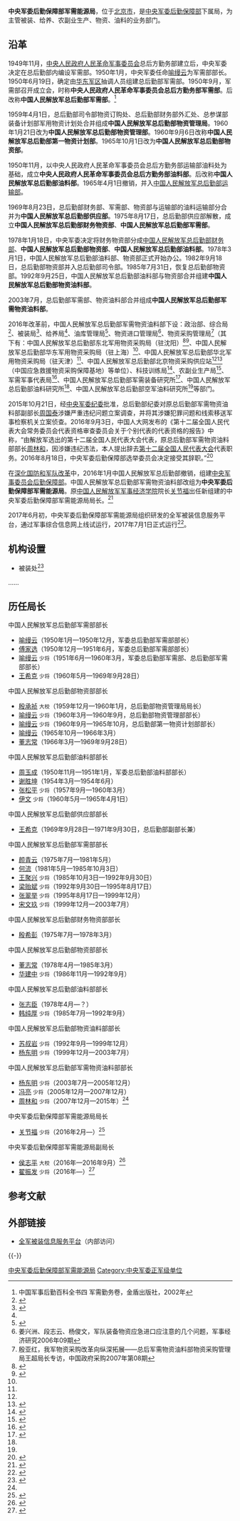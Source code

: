 {{Infobox PRCG
|color = darkgreen
|机构名称 = {{nowrap|中央军委后勤保障部}}<br />军需能源局
|上级机构 = [[中央军委后勤保障部|中央军委后勤保障部]]
|机构类型 = 中央军委后勤保障部下属局
|军事级别 = 正军级|nocat
|标志1 = China Emblem PLA.svg
|标志1说明 = [[中国人民解放军军徽|中国人民解放军军徽]]
|职位1 = 局长
|人员1 = [[关节福|关节福]]
|衔级1 = [[中国人民解放军少将|少将]]
|职位2 = 
|人员2 =
|衔级2 = 
|职位3 =
|人员3 =
|职位4 =
|人员4 =
|地址1 = [[北京市|北京市]][[海淀区|海淀区]][[复兴路_(北京)|复兴路]]22号
|成立时间 = 2016年
|a=
|b=
|c=
|d=
|E=
|e=
}}

'''中央军委后勤保障部军需能源局'''，位于[[北京市|北京市]]，是[[中央军委后勤保障部|中央军委后勤保障部]]下属局，为主管被装、给养、农副业生产、物资、油料的业务部门。

==沿革==
1949年11月，[[中央人民政府人民革命军事委员会|中央人民政府人民革命军事委员会]]总后方勤务部建立后，中央军委决定在总后勤部内编设军需部。1950年1月，中央军委任命[[喻缦云|喻缦云]]为军需部部长。1950年6月19日，确定由[[华东军区|华东军区]]抽调人员组建总后勤部军需部。1950年9月，军需部召开成立会，时称'''中央人民政府人民革命军事委员会总后方勤务部军需部'''。后改称'''中国人民解放军总后勤部军需部'''。<ref name="elle">中国军事后勤百科全书四 军需勤务卷，金盾出版社，2002年</ref>

1959年4月1日，总后勤部司令部物资订购处、总后勤部财务部外汇处、总参谋部装备计划部军用物资计划处合并组成'''中国人民解放军总后勤部物资管理局'''。1960年1月21日改为'''中国人民解放军总后勤部物资管理部'''。1960年9月6日改称'''中国人民解放军总后勤部第一物资计划部'''。1965年10月1日改为'''中国人民解放军总后勤部物资部'''。

1950年11月，以中央人民政府人民革命军事委员会总后方勤务部运输部油料处为基础，成立'''中央人民政府人民革命军事委员会总后方勤务部油料部'''。后改称'''中国人民解放军总后勤部油料部'''。1965年4月1日撤销，并入[[中国人民解放军总后勤部军事交通运输部|中国人民解放军总后勤部运输部]]。

1969年8月23日，总后勤部财务部、军需部、物资部与运输部的油料运输部分合并为'''中国人民解放军总后勤部供应部'''。1975年8月17日，总后勤部供应部解散，成立'''中国人民解放军总后勤部财务物资部'''、'''中国人民解放军总后勤部军需部'''。

1978年1月18日，中央军委决定将财务物资部分成[[中国人民解放军总后勤部财务部|中国人民解放军总后勤部财务部]]、'''中国人民解放军总后勤部物资部'''、'''中国人民解放军总后勤部油料部'''。1978年3月1日，中国人民解放军总后勤部油料部、物资部正式开始办公。1982年9月18日，总后勤部物资部并入总后勤部司令部。1985年7月31日，恢复总后勤部物资部。1992年9月25日，中国人民解放军总后勤部油料部与物资部合并组建'''中国人民解放军总后勤部物资油料部'''。

2003年7月，总后勤部军需部、物资油料部合并组成'''中国人民解放军总后勤部军需物资油料部'''。

2016年改革前，中国人民解放军总后勤部军需物资油料部下设：政治部、综合局<ref name="gjls">{{Cite web|title=国家粮食局领导走访总后军需物资油料部|url=http://www.chinagrain.gov.cn/n16/n1077/n1617/n4429755/4444053.html|accessdate=2014-12-08|date=2010-02-09|publisher=国家粮食局|archiveurl=https://web.archive.org/web/20150923202817/http://www.chinagrain.gov.cn/n16/n1077/n1617/n4429755/4444053.html|archivedate=2015-09-23|dead-url=no}}</ref>、被装局<ref>{{Cite web|title=解放军总后勤部军需物资油料部被装局副局长 陈军|url=http://news.xinhuanet.com/forum/2004-12/06/content_2300499.htm|accessdate=2014-12-08|date=2004-12-06|publisher=新华网|archiveurl=https://web.archive.org/web/20071005035137/http://news.xinhuanet.com/forum/2004-12/06/content_2300499.htm|archivedate=2007-10-05|dead-url=no}}</ref>、给养局<ref name=gjls/>、油库管理局<ref name="hgw">{{Cite web|title=总后军需物资油料部等领导莅临cippe石油展|url=http://chem.vogel.com.cn/show_news.html?nid=583|accessdate=2014-12-08|date=2012-03-19|publisher=Process化工网|archiveurl=https://web.archive.org/web/20141215113524/http://chem.vogel.com.cn/show_news.html?nid=583|archivedate=2014-12-15|dead-url=no}}</ref>、物资进口管理局<ref>姜兴洲、段志云、杨俊文，军队装备物资应急进口应注意的几个问题，军事经济研究2006年09期</ref>、物资采购管理局<ref>殷亚红，我军物资采购改革向纵深拓展——总后军需物资油料部物资采购管理局王超局长专访，中国政府采购2007年第08期</ref>（其下有：中国人民解放军总后勤部东北军用物资采购局（驻沈阳）<ref>{{Cite web|title=军事经济学院瞄准战场培养军事采购人才|url=http://news.cctv.com/military/20070529/100523.shtml|accessdate=2014-12-08|date=2007-05-29|publisher=央视国际|archiveurl=https://web.archive.org/web/20201125202547/http://news.cctv.com/military/20070529/100523.shtml|archivedate=2020-11-25|dead-url=no}}</ref><ref name="essl">{{Cite web|title=04年军队总部机关将集中采购通用物资24类近千种|url=http://news.xinhuanet.com/mil/2004-03/31/content_1393316.htm|accessdate=2014-12-08|date=2004-03-31|publisher=新华网|archiveurl=https://web.archive.org/web/20141217231618/http://news.xinhuanet.com/mil/2004-03/31/content_1393316.htm|archivedate=2014-12-17|dead-url=no}}</ref>、中国人民解放军总后勤部华东军用物资采购局（驻上海）<ref name="essl" />、中国人民解放军总后勤部华北军用物资采购局（驻天津）<ref name="essl" />、中国人民解放军总后勤部北京物资采购供应站<ref name="essl" /><ref>{{Cite web|title=援外救灾物资应急采购功夫在“诗外”——解放军总后勤部北京物资采购供应站援外救灾物资应急采购专访|url=http://www.cqvip.com/qk/82665A/200512/20756977.html|accessdate=2014-12-08|author=殷亚红|publisher=中国政府采购2005年第12期|archiveurl=https://web.archive.org/web/20190511213914/http://www.cqvip.com/qk/82665A/200512/20756977.html|archivedate=2019-05-11|dead-url=no}}</ref>（中国应急救援物资采购保障基地）等单位）、科技训练局<ref>{{Cite web|title=聚光近红外光谱仪在石化、军工领域中的应用|url=http://www.fpi-inc.com/jgzt/solution.php?info%2F7%2F36|accessdate=2021-02-14|date=2014-07-22|publisher=聚光近红外|archiveurl=https://web.archive.org/web/20190511031340/http://www.fpi-inc.com/jgzt/solution.php?info%2F7%2F36|archivedate=2019-05-11|dead-url=no}}</ref>、农副业生产局<ref>{{Cite web|title=专访总后军需物资油料部农副业生产局局长杨连成|url=http://www.sz81.org.cn/?mod=news&act=detail&id=14971|accessdate=2014-12-08|date=2014-02-19|publisher=苏州全民国防教育网|archiveurl=https://web.archive.org/web/20141218041240/http://www.sz81.org.cn/?mod=news&act=detail&id=14971|archivedate=2014-12-18|dead-url=no}}</ref>、军需军事代表局<ref>{{Cite web|title=总后军需物资油料部军需军事代表局到格瑞斯集团参观|url=http://xiaofei.china.com.cn/news/info-33-9-21939.html|access-date=2014-12-08|date=2014-04-09|publisher=中国网|archiveurl=https://web.archive.org/web/20160913133454/http://xiaofei.china.com.cn/news/info-33-9-21939.html|archivedate=2016-09-13|dead-url=yes}}</ref>、中国人民解放军总后勤部军需装备研究所<ref>{{Cite web|title=际华股份与总后军需装备所战略合作|url=http://www.xxcig.com/xwzx/jtdt/21493.htm|accessdate=2014-12-08|date=2012-07-04|publisher=新兴际华集团|archiveurl=https://web.archive.org/web/20201203160338/http://www.xxcig.com/xwzx/jtdt/21493.htm|archivedate=2020-12-03|dead-url=no}}</ref>、中国人民解放军总后勤部油料研究所<ref name="hgw" />、中国人民解放军总后勤部空军油料研究所<ref name="hgw" />等部门。

2015年10月21日，经[[中央军委纪委|中央军委纪委]]批准，总后勤部纪委对原总后勤部军需物资油料部副部长[[周国泰|周国泰]]涉嫌严重违纪问题立案调查，并将其涉嫌犯罪问题和线索移送军事检察机关立案侦查。2016年9月3日，中国人大网发布的《第十二届全国人民代表大会常务委员会代表资格审查委员会关于个别代表的代表资格的报告》中称，“由解放军选出的第十二届全国人民代表大会代表，原总后勤部军需物资油料部部长[[周林和|周林和]]，因涉嫌违纪违法，本人提出辞去[[第十二届全国人民代表大会|第十二届全国人民代表大会]]代表职务。2016年8月18日，中央军委后勤保障部选举委员会决定接受其辞职。”<ref name="nhw">{{Cite web|title=军队再打虎 原总后周林和少将涉嫌违纪违法落马|url=http://www.hinews.cn/news/system/2016/09/03/030661158.shtml|accessdate=2016-09-04|date=2016-09-03|publisher=南海网|archiveurl=https://web.archive.org/web/20201125171523/http://www.hinews.cn/news/system/2016/09/03/030661158.shtml|archivedate=2020-11-25|dead-url=no}}</ref>

在[[深化国防和军队改革|深化国防和军队改革]]中，2016年1月中国人民解放军总后勤部撤销，组建[[中央军事委员会后勤保障部|中央军事委员会后勤保障部]]。中国人民解放军总后勤部军需物资油料部改组为'''中央军委后勤保障部军需能源局'''。原[[中国人民解放军陆军勤务学院|中国人民解放军军事经济学院]]院长[[关节福|关节福]]出任新组建的中央军委后勤保障部军需能源局局长。<ref>{{Cite web|title=关节福任中央军委后勤保障部军需能源局局长，凤凰网，2016-03-01|url=http://news.ifeng.com/a/20160301/47644535_0.shtml|accessdate=2016-09-04|archiveurl=https://web.archive.org/web/20190511181754/http://news.ifeng.com/a/20160301/47644535_0.shtml|archivedate=2019-05-11|dead-url=no}}</ref>

2017年6月初，中央军委后勤保障部军需能源局组织研发的全军被装信息服务平台，通过军事综合信息网上线试运行，2017年7月1日正式运行<ref>{{Cite web|title=全军被装信息服务平台将于7月1日正式运行|url=http://www.thepaper.cn/newsDetail_forward_1711636|date=2017-06-18|publisher=澎湃新闻|archiveurl=https://web.archive.org/web/20190510083046/http://www.thepaper.cn/newsDetail_forward_1711636|archivedate=2019-05-10|dead-url=no}}</ref>。

==机构设置==
*被装处<ref>{{Cite web|title=中央军委后勤保障部领导来我县督导工作|url=http://www.wuji.gov.cn/view.asp?nid=2239|date=2016-09-07|publisher=中国无极|archiveurl=https://web.archive.org/web/20201130074324/http://www.wuji.gov.cn/view.asp?nid=2239|archivedate=2020-11-30|dead-url=no}}</ref>
……

==历任局长==
;中国人民解放军总后勤部军需部部长
*[[喻缦云|喻缦云]]（1950年1月—1950年12月，军委总后勤部军需部部长）
*[[傅家选|傅家选]]（1950年12月—1951年6月，军委总后勤部军需部部长）   
*[[喻缦云|喻缦云]] <small>少将</small>（1951年6月—1960年3月，军委总后勤部军需部、总后勤部军需部部长）
*[[王希克|王希克]] <small>少将</small>（1960年5月—1969年9月28日）

;中国人民解放军总后勤部物资部部长
*[[殷承祯|殷承祯]] <small>大校</small>（1959年12月—1960年1月，总后勤部物资管理局局长）
*[[喻缦云|喻缦云]] <small>少将</small>（1960年3月—1960年9月，总后勤部物资管理部部长）   
*[[喻缦云|喻缦云]] <small>少将</small>（1960年9月—1965年10月，总后勤部第一物资计划部部长） 
*[[喻缦云|喻缦云]]（1965年10月—1966年3月）
*[[董志常|董志常]]（1966年3月—1969年9月28日）

;中国人民解放军总后勤部油料部部长
*[[周玉成_(1904年)|周玉成]]（1950年11月—1951年1月，军委总后勤部油料部部长） 
*[[谢胜坤|谢胜坤]]（1954年3月—1954年6月）
*[[张松平|张松平]] <small>少将</small>（1957年9月—1960年3月）
*[[伊文|伊文]] <small>少将</small>（1960年5月—1965年4月1日）

;中国人民解放军总后勤部供应部部长
*[[王希克|王希克]]（1969年9月28日—1971年9月30日，总后勤部副部长兼）

;中国人民解放军总后勤部军需部部长
*[[颜青云|颜青云]]（1975年7月—1981年5月）
*[[何流|何流]]（1981年5月—1985年10月3日）   
*[[王聚兴|王聚兴]] <small>少将</small>（1985年10月3日—1992年9月30日）   
*[[梁贻斌|梁贻斌]] <small>少将</small>（1992年9月30日—1995年8月17日）
*[[张翠举|张翠举]] <small>少将</small>（1995年8月17日—1999年12月）   
*[[宋文玖|宋文玖]] <small>少将</small>（1999年12月—2003年7月）

;中国人民解放军总后勤部财务物资部部长
*[[殷希彭|殷希彭]]（1975年7月—1978年3月）

;中国人民解放军总后勤部物资部部长
*[[董志常|董志常]]（1978年4月—1985年3月） 
*[[华建中|华建中]] <small>少将</small>（1986年11月—1992年9月）

;中国人民解放军总后勤部油料部部长
*[[张志臣|张志臣]]（1978年4月—？）
*[[韩纯厚|韩纯厚]] <small>少将</small>（1985年7月—1992年9月）

;中国人民解放军总后勤部物资油料部部长
*[[苏叔岩|苏叔岩]] <small>少将</small>（1992年9月—1999年12月）
*[[杨东明_(解放军)|杨东明]] <small>少将</small>（1999年12月—2003年7月）

;中国人民解放军总后勤部军需物资油料部部长
*[[杨东明_(解放军)|杨东明]] <small>少将</small>（2003年7月—2005年12月）
*[[冯亮|冯亮]] <small>少将</small>（2005年12月—2007年12月）
*[[周林和|周林和]] <small>少将</small>（2007年12月—2015年）<ref name="nhw" />

{{col-begin}}
{{col-2}}
;中央军委后勤保障部军需能源局局长
*[[关节福|关节福]] <small>少将</small>（2016年2月—）<ref>{{Cite web|title=关节福任中央军委后勤保障部军需能源局局长|url=http://news.163.com/16/0301/15/BH3561KR00014AED.html|date=2016-03-01|publisher=网易|archiveurl=https://web.archive.org/web/20170807193114/http://news.163.com/16/0301/15/BH3561KR00014AED.html|archivedate=2017-08-07|dead-url=yes}}</ref>
{{col-2}}
;中央军委后勤保障部军需能源局副局长
* [[侯志平|侯志平]] <small>大校</small>（2016年—2016年9月）<ref>{{Cite web|title=中国清洁能源“十二五”总结与“十三五”展望专题活动暨第八届中国国际清洁能源博览会在京开幕|url=http://www.cec.org.cn/yaowenkuaidi/2016-03-30/150862.html|date=2016-03-30|publisher=中国电力企业联合会|archiveurl=https://web.archive.org/web/20170823080842/http://www.cec.org.cn/yaowenkuaidi/2016-03-30/150862.html|archivedate=2017-08-23|dead-url=yes}}</ref>
* [[翟振发|翟振发]] <small>少将</small>（2016年—）<ref>{{Cite web|title=翟振发少将任军委后勤保障部军需能源局副局长|url=http://news.163.com/16/1218/16/C8J5K8U1000187VE.html|date=2016-12-18|publisher=网易|archiveurl=https://web.archive.org/web/20170807232340/http://news.163.com/16/1218/16/C8J5K8U1000187VE.html|archivedate=2017-08-07|dead-url=yes}}</ref>
{{col-end}}

==参考文献==
{{reflist}}

==外部链接==
*[http://21.100.16.3/bz 全军被装信息服务平台]{{dead link|date=2018年2月|bot=InternetArchiveBot|fix-attempted=yes}}（内部访问）

{{-}}
{{中央军委|属}}
[[Category:中央军委后勤保障部军需能源局|]]
[[Category:中央军委正军级单位|Category:中央军委正军级单位]]